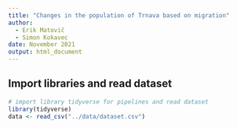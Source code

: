 ```yaml
---
title: "Changes in the population of Trnava based on migration"
author: 
  - Erik Matovič
  - Simon Kokavec
date: November 2021
output: html_document
---
```


## Import libraries and read dataset

```r
# import library tidyverse for pipelines and read dataset
library(tidyverse)                
data <- read_csv("../data/dataset.csv")
```